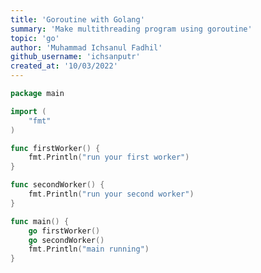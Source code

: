 ---
title: 'Goroutine with Golang'
summary: 'Make multithreading program using goroutine'
topic: 'go'
author: 'Muhammad Ichsanul Fadhil'
github_username: 'ichsanputr'
created_at: '10/03/2022'
---

```go
package main

import (
    "fmt"
)

func firstWorker() {
    fmt.Println("run your first worker")
}

func secondWorker() {
    fmt.Println("run your second worker")
}

func main() {
    go firstWorker()
    go secondWorker()
    fmt.Println("main running")
}
```
